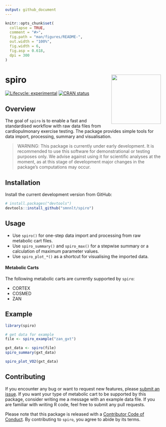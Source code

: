 ```yaml
---
output: github_document
---
```


<!-- README.md is generated from README.Rmd. Please edit that file -->

```r
knitr::opts_chunk$set(
  collapse = TRUE,
  comment = "#>",
  fig.path = "man/figures/README-",
  out.width = "100%",
  fig.width = 6,
  fig.asp = 0.618,
  dpi = 300
)
```

# spiro <img src="man/figures/spiro_logo.png" align="right" width = "160" />   

<!-- badges: start -->
[![Lifecycle: experimental](https://img.shields.io/badge/lifecycle-experimental-orange.svg)](https://lifecycle.r-lib.org/articles/stages.html#experimental)
[![CRAN status](https://www.r-pkg.org/badges/version/spiro)](https://CRAN.R-project.org/package=spiro)
<!-- badges: end -->

## Overview

The goal of `spiro` is to enable a fast and standardised workflow with raw data
files from cardiopulmonary exercise testing. The package provides simple tools
for data import, processing, summary and visualisation.

> WARNING: This package is currently under early development. It is recommended
to use this software for demonstrational or testing purposes only. We advise
against using it for scientific analyses at the moment, as at this stage of
development major changes in the package's computations may occur.


## Installation

Install the current development version from GitHub:

``` r
# install.packages("devtools")
devtools::install_github("smnnlt/spiro")
```

## Usage

* Use `spiro()` for one-step data import and processing from raw metabolic cart
  files. 
* Use `spiro_summary()` and `spiro_max()` for a stepwise summary or a 
  calculation of maximum parameter values.
* Use `spiro_plot_*()` as a shortcut for visualising the imported data.
  
#### Metabolic Carts

The following metabolic carts are currently supported by `spiro`:

* CORTEX
* COSMED
* ZAN

## Example

```r
library(spiro)

# get data for example
file <- spiro_example("zan_gxt")

gxt_data <- spiro(file)
spiro_summary(gxt_data)

spiro_plot_VO2(gxt_data)
```

## Contributing

If you encounter any bug or want to request new features, please [submit an
issue](https://github.com/smnnlt/spiro/issues). If you want your type of
metabolic cart to be supported by this package, consider writing me a message
with an example data file. If you are familiar with writing R code, feel free to
submit any pull requests.

Please note that this package is released with a [Contributor Code of
Conduct](https://smnnlt.github.io/spiro/CODE_OF_CONDUCT.html). By contributing
to `spiro`, you agree to abide by its terms.
